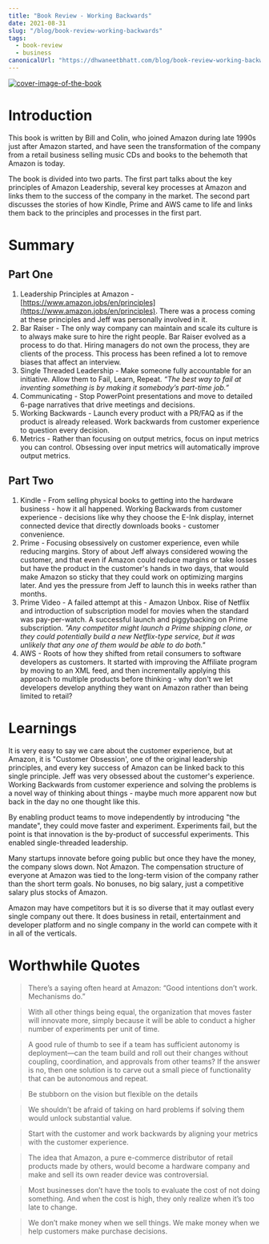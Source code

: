 ```yaml
---
title: "Book Review - Working Backwards"
date: 2021-08-31
slug: "/blog/book-review-working-backwards"
tags:
  - book-review
  - business
canonicalUrl: "https://dhwaneetbhatt.com/blog/book-review-working-backwards"
---
```


<a href="https://www.goodreads.com/book/show/53138083-working-backwards">
  <img src="https://i.gr-assets.com/images/S/compressed.photo.goodreads.com/books/1610888110l/56694384._SY475_.jpg" alt="cover-image-of-the-book"/>
</a>

# Introduction

This book is written by Bill and Colin, who joined Amazon during late 1990s just after Amazon started, and have seen the transformation of the company from a retail business selling music CDs and books to the behemoth that Amazon is today.

The book is divided into two parts. The first part talks about the key principles of Amazon Leadership, several key processes at Amazon and links them to the success of the company in the market. The second part discusses the stories of how Kindle, Prime and AWS came to life and links them back to the principles and processes in the first part.

# Summary

## Part One

1. Leadership Principles at Amazon - [https://www.amazon.jobs/en/principles](https://www.amazon.jobs/en/principles). There was a process coming at these principles and Jeff was personally involved in it.
2. Bar Raiser - The only way company can maintain and scale its culture is to always make sure to hire the right people. Bar Raiser evolved as a process to do that. Hiring managers do not own the process, they are clients of the process. This process has been refined a lot to remove biases that affect an interview.
3. Single Threaded Leadership - Make someone fully accountable for an initiative. Allow them to Fail, Learn, Repeat. *“The best way to fail at inventing something is by making it somebody’s part-time job.”*
4. Communicating - Stop PowerPoint presentations and move to detailed 6-page narratives that drive meetings and decisions.
5. Working Backwards - Launch every product with a PR/FAQ as if the product is already released. Work backwards from customer experience to question every decision.
6. Metrics - Rather than focusing on output metrics, focus on input metrics you can control. Obsessing over input metrics will automatically improve output metrics.

## Part Two

1. Kindle - From selling physical books to getting into the hardware business - how it all happened. Working Backwards from customer experience - decisions like why they choose the E-Ink display, internet connected device that directly downloads books - customer convenience.
2. Prime - Focusing obsessively on customer experience, even while reducing margins. Story of about Jeff always considered wowing the customer, and that even if Amazon could reduce margins or take losses but have the product in the customer's hands in two days, that would make Amazon so sticky that they could work on optimizing margins later. And yes the pressure from Jeff to launch this in weeks rather than months.
3. Prime Video - A failed attempt at this - Amazon Unbox. Rise of Netflix and introduction of subscription model for movies when the standard was pay-per-watch. A successful launch and piggybacking on Prime subscription. *"Any competitor might launch a Prime shipping clone, or they could potentially build a new Netflix-type service, but it was unlikely that any one of them would be able to do both."*
4. AWS - Roots of how they shifted from retail consumers to software developers as customers. It started with improving the Affiliate program by moving to an XML feed, and then incrementally applying this approach to multiple products before thinking - why don't we let developers develop anything they want on Amazon rather than being limited to retail?

# Learnings

It is very easy to say we care about the customer experience, but at Amazon, it is "Customer Obsession', one of the original leadership principles, and every key success of Amazon can be linked back to this single principle. Jeff was very obsessed about the customer's experience. Working Backwards from customer experience and solving the problems is a novel way of thinking about things - maybe much more apparent now but back in the day no one thought like this.

By enabling product teams to move independently by introducing "the mandate", they could move faster and experiment. Experiments fail, but the point is that innovation is the by-product of successful experiments. This enabled single-threaded leadership.

Many startups innovate before going public but once they have the money, the company slows down. Not Amazon. The compensation structure of everyone at Amazon was tied to the long-term vision of the company rather than the short term goals. No bonuses, no big salary, just a competitive salary plus stocks of Amazon.

Amazon may have competitors but it is so diverse that it may outlast every single company out there. It does business in retail, entertainment and developer platform and no single company in the world can compete with it in all of the verticals.

# Worthwhile Quotes

> There’s a saying often heard at Amazon: “Good intentions don’t work. Mechanisms do.”

> With all other things being equal, the organization that moves faster will innovate more, simply because it will be able to conduct a higher number of experiments per unit of time.

> A good rule of thumb to see if a team has sufficient autonomy is deployment—can the team build and roll out their changes without coupling, coordination, and approvals from other teams? If the answer is no, then one solution is to carve out a small piece of functionality that can be autonomous and repeat.

> Be stubborn on the vision but flexible on the details

> We shouldn’t be afraid of taking on hard problems if solving them would unlock substantial value.

> Start with the customer and work backwards by aligning your metrics with the customer experience.

> The idea that Amazon, a pure e-commerce distributor of retail products made by others, would become a hardware company and make and sell its own reader device was controversial.

> Most businesses don’t have the tools to evaluate the cost of not doing something. And when the cost is high, they only realize when it’s too late to change.

> We don’t make money when we sell things. We make money when we help customers make purchase decisions.